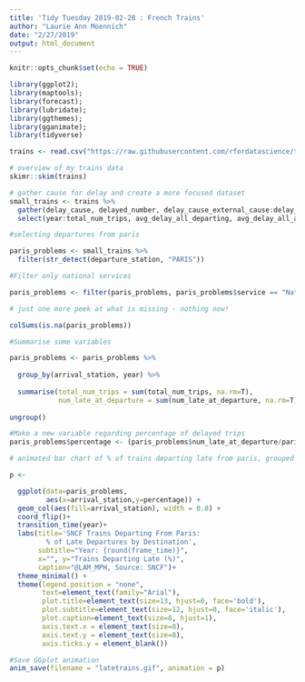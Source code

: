 ```yaml
---
title: 'Tidy Tuesday 2019-02-28 : French Trains'
author: "Laurie Ann Moennich"
date: "2/27/2019"
output: html_document
---
```


```r
knitr::opts_chunk$set(echo = TRUE)
```

```r
library(ggplot2);
library(maptools);
library(forecast);
library(lubridate);
library(ggthemes);
library(gganimate);
library(tidyverse)
```

```r
trains <- read.csv("https://raw.githubusercontent.com/rfordatascience/tidytuesday/master/data/2019/2019-02-26/full_trains.csv")
```

```r
# overview of my trains data
skimr::skim(trains)
```



```r
# gather cause for delay and create a more focused dataset
small_trains <- trains %>% 
  gather(delay_cause, delayed_number, delay_cause_external_cause:delay_cause_travelers) %>% 
  select(year:total_num_trips, avg_delay_all_departing, avg_delay_all_arriving, num_late_at_departure, num_arriving_late, delay_cause, delayed_number)
```


```r
#selecting departures from paris

paris_problems <- small_trains %>% 
  filter(str_detect(departure_station, "PARIS"))
```

```r
#Filter only national services

paris_problems <- filter(paris_problems, paris_problems$service == "National")
```


```r
# just one more peek at what is missing - nothing now!

colSums(is.na(paris_problems))
```


```r
#Summarise some variables

paris_problems <- paris_problems %>% 
  
  group_by(arrival_station, year) %>% 
  
  summarise(total_num_trips = sum(total_num_trips, na.rm=T),
            num_late_at_departure = sum(num_late_at_departure, na.rm=T)) %>% 
  
ungroup()
```

```r
#Make a new variable regarding percentage of delayed trips
paris_problems$percentage <- (paris_problems$num_late_at_departure/paris_problems$total_num_trips)*100
```


```r
# animated bar chart of % of trains departing late from paris, grouped by destination, between 2015 and 2018

p <- 

  ggplot(data=paris_problems, 
         aes(x=arrival_station,y=percentage)) + 
  geom_col(aes(fill=arrival_station), width = 0.8) + 
  coord_flip()+
  transition_time(year)+
  labs(title='SNCF Trains Departing From Paris:
         % of Late Departures by Destination', 
       subtitle="Year: {round(frame_time)}",
       x="", y="Trains Departing Late (%)", 
       caption="@LAM_MPH, Source: SNCF")+ 
  theme_minimal() +
  theme(legend.position = "none",
        text=element_text(family="Arial"),
        plot.title=element_text(size=13, hjust=0, face='bold'),
        plot.subtitle=element_text(size=12, hjust=0, face='italic'),
        plot.caption=element_text(size=8, hjust=1),
        axis.text.x = element_text(size=8),
        axis.text.y = element_text(size=8),
        axis.ticks.y = element_blank())

#Save GGplot animation
anim_save(filename = "latetrains.gif", animation = p)
```




